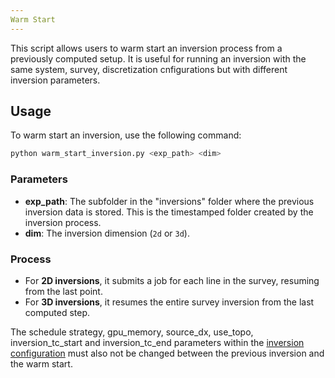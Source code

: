 ```yaml
---
Warm Start
---
```


This script allows users to warm start an inversion process from a previously computed setup. 
It is useful for running an inversion with the same system, survey, discretization cnfigurations but with different inversion parameters. 

## Usage

To warm start an inversion, use the following command:

```bash
python warm_start_inversion.py <exp_path> <dim>
```

### Parameters

- **exp_path**: The subfolder in the "inversions" folder where the previous inversion data is stored. This is the timestamped folder created by the inversion process.
- **dim**: The inversion dimension (`2d` or `3d`).

### Process

- For **2D inversions**, it submits a job for each line in the survey, resuming from the last point.
- For **3D inversions**, it resumes the entire survey inversion from the last computed step.

 

<Warning>The schedule strategy, gpu_memory, source_dx, use_topo, inversion_tc_start and  inversion_tc_end parameters within the [inversion configuration](/configuration/inversion) must also not be changed between the previous inversion and the warm start. </Warning>